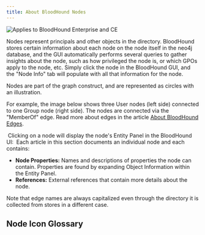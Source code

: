 ```yaml
---
title: About BloodHound Nodes
---
```


<img noZoom src="/assets/enterprise-AND-community-edition-pill-tag.svg" alt="Applies to BloodHound Enterprise and CE"/>

Nodes represent principals and other objects in the directory. BloodHound stores certain information about each node on the node itself in the neo4j database, and the GUI automatically performs several queries to gather insights about the node, such as how privileged the node is, or which GPOs apply to the node, etc. Simply click the node in the BloodHound GUI, and the "Node Info" tab will populate with all that information for the node.

Nodes are part of the graph construct, and are represented as circles with an illustration.

For example, the image below shows three User nodes (left side) connected to one Group node (right side). The nodes are connected via the "MemberOf" edge. Read more about edges in the article [About BloodHound Edges](/resources/edges/overview).

<Frame>
  <img src="/assets/image-189.png" alt=""/>
</Frame>
Clicking on a node will display the node's Entity Panel in the BloodHound UI:

<Frame>
  <img src="/assets/image-190.png" alt=""/>
</Frame>
Each article in this section documents an individual node and each contains:

* **Node Properties:** Names and descriptions of properties the node can contain. Properties are found by expanding Object Information within the Entity Panel.
* **References:** External references that contain more details about the node.

Note that edge names are always capitalized even through the directory it is collected from stores in a different case.

## Node Icon Glossary
<Frame>
  <img src="/assets/image-191.png" alt=""/>
</Frame>
